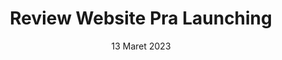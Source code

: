 ---
title: "Review Website Pra Launching"
date: 13 Maret 2023
description: Konsultasi Regional PDRB Wilayah Kasulampua Tahun 2023 Akan Digelar di Sulawesi Tenggara
tag: Konreg, PDRB, Kasulampua, Sultra
url: https://drive.google.com/drive/folders/1DlLiBiFF0OudNA6ckPwkGvEh3hi635CL?usp=share_link
---